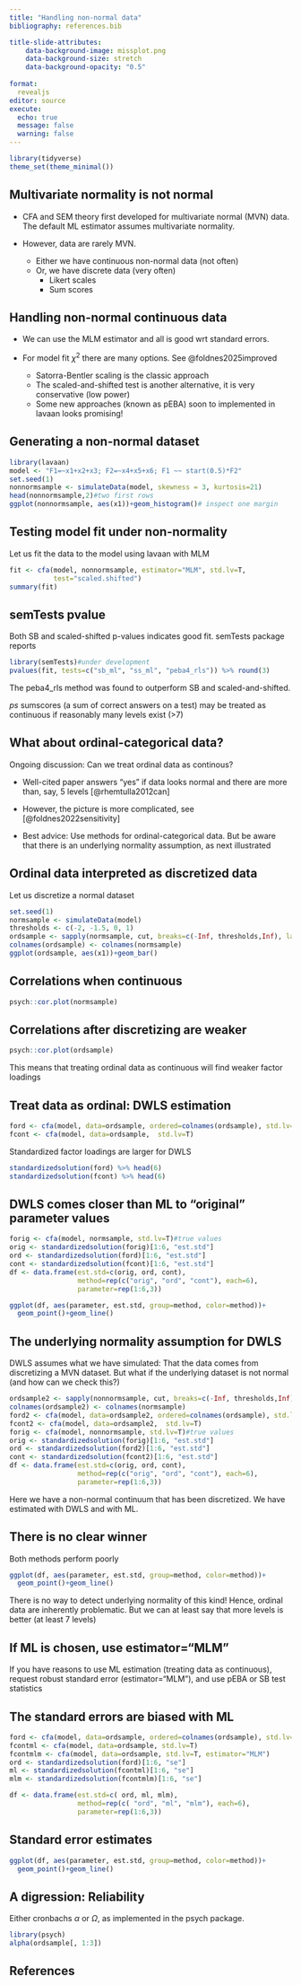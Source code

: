 ```yaml
---
title: "Handling non-normal data"
bibliography: references.bib

title-slide-attributes:
    data-background-image: missplot.png
    data-background-size: stretch
    data-background-opacity: "0.5"
    
format: 
  revealjs
editor: source
execute: 
  echo: true
  message: false
  warning: false
---
```


```r
library(tidyverse)
theme_set(theme_minimal())
```

## Multivariate normality is not normal

- CFA and SEM theory first developed for multivariate normal (MVN) data. The default ML estimator assumes multivariate normality.

- However, data are rarely MVN.
  - Either we have continuous non-normal data (not often)
  - Or, we have discrete data (very often)
    - Likert scales
    - Sum scores
    
## Handling non-normal continuous data

- We can use the MLM estimator and all is good wrt standard errors.

- For model fit $\chi^2$ there are many options. See @foldnes2025improved
  - Satorra-Bentler scaling is the classic approach
  - The scaled-and-shifted test is another alternative, it is very conservative  (low power)
  - Some new approaches (known as pEBA) soon to implemented in lavaan looks promising! 
  
## Generating a non-normal dataset
```r
library(lavaan)
model <- "F1=~x1+x2+x3; F2=~x4+x5+x6; F1 ~~ start(0.5)*F2"
set.seed(1)
nonnormsample <- simulateData(model, skewness = 3, kurtosis=21)
head(nonnormsample,2)#two first rows
ggplot(nonnormsample, aes(x1))+geom_histogram()# inspect one margin
```

## Testing model fit under non-normality

Let us fit the data to the model using lavaan with MLM
```r
fit <- cfa(model, nonnormsample, estimator="MLM", std.lv=T,
           test="scaled.shifted")
summary(fit)
```

## semTests pvalue

Both SB and scaled-shifted p-values indicates good fit.
semTests package reports
```r
library(semTests)#under development
pvalues(fit, tests=c("sb_ml", "ss_ml", "peba4_rls")) %>% round(3)
```
The peba4_rls method was found to outperform SB and scaled-and-shifted.

*ps* sumscores (a sum of correct answers on a test) may be treated as continuous if reasonably many levels exist (>7)

## What about ordinal-categorical data?

Ongoing discussion: Can we treat ordinal data as continous?

- Well-cited paper answers "yes" if data looks normal and there are more than, say, 5 levels [@rhemtulla2012can]

- However, the picture is more complicated, see [@foldnes2022sensitivity]

- Best advice: Use methods for ordinal-categorical data. But be aware that there is an underlying normality assumption, as next illustrated


## Ordinal data interpreted as discretized data

Let us discretize a normal dataset 
```r
set.seed(1)
normsample <- simulateData(model)
thresholds <- c(-2, -1.5, 0, 1)
ordsample <- sapply(normsample, cut, breaks=c(-Inf, thresholds,Inf), labels=F)
colnames(ordsample) <- colnames(normsample)
ggplot(ordsample, aes(x1))+geom_bar()
```
## Correlations when continuous 

```r
psych::cor.plot(normsample)
```
## Correlations after discretizing are weaker 

```r
psych::cor.plot(ordsample)
```
This means that treating ordinal data as continuous will find weaker factor loadings

## Treat data as ordinal: DWLS estimation
```r
ford <- cfa(model, data=ordsample, ordered=colnames(ordsample), std.lv=T)
fcont <- cfa(model, data=ordsample,  std.lv=T)
```
Standardized factor loadings are larger for DWLS
```r
standardizedsolution(ford) %>% head(6)
standardizedsolution(fcont) %>% head(6)
```

## DWLS comes closer than ML to "original" parameter values
```r
forig <- cfa(model, normsample, std.lv=T)#true values
orig <- standardizedsolution(forig)[1:6, "est.std"]
ord <- standardizedsolution(ford)[1:6, "est.std"]
cont <- standardizedsolution(fcont)[1:6, "est.std"]
df <- data.frame(est.std=c(orig, ord, cont), 
                 method=rep(c("orig", "ord", "cont"), each=6),
                 parameter=rep(1:6,3))

ggplot(df, aes(parameter, est.std, group=method, color=method))+
  geom_point()+geom_line()
```
## The underlying normality assumption for DWLS

DWLS assumes what we have simulated: That the data comes from discretizing a MVN dataset. But what if the underlying dataset is not normal (and how can we check this?)

```r
ordsample2 <- sapply(nonnormsample, cut, breaks=c(-Inf, thresholds,Inf), labels=F)#not underlying normality
colnames(ordsample2) <- colnames(normsample)
ford2 <- cfa(model, data=ordsample2, ordered=colnames(ordsample), std.lv=T)
fcont2 <- cfa(model, data=ordsample2,  std.lv=T)
forig <- cfa(model, nonnormsample, std.lv=T)#true values
orig <- standardizedsolution(forig)[1:6, "est.std"]
ord <- standardizedsolution(ford2)[1:6, "est.std"]
cont <- standardizedsolution(fcont2)[1:6, "est.std"]
df <- data.frame(est.std=c(orig, ord, cont), 
                 method=rep(c("orig", "ord", "cont"), each=6),
                 parameter=rep(1:6,3))
```

Here we have a non-normal continuum that has been discretized.
We have estimated with DWLS and with ML. 

## There is no clear winner

Both methods perform poorly

```r
ggplot(df, aes(parameter, est.std, group=method, color=method))+
  geom_point()+geom_line()
```

There is no way to detect underlying normality of this kind!
Hence, ordinal data are inherently problematic. 
But we can at least say that more levels is better (at least 7 levels)

## If ML is chosen, use estimator="MLM"

If you have reasons to use ML estimation (treating data as continuous), request robust standard error (estimator="MLM"),
and  use pEBA or SB test statistics

## The standard errors are biased with ML

```r
ford <- cfa(model, data=ordsample, ordered=colnames(ordsample), std.lv=T)
fcontml <- cfa(model, data=ordsample, std.lv=T)
fcontmlm <- cfa(model, data=ordsample, std.lv=T, estimator="MLM")
ord <- standardizedsolution(ford)[1:6, "se"]
ml <- standardizedsolution(fcontml)[1:6, "se"]
mlm <- standardizedsolution(fcontmlm)[1:6, "se"]

df <- data.frame(est.std=c( ord, ml, mlm), 
                 method=rep(c( "ord", "ml", "mlm"), each=6),
                 parameter=rep(1:6,3))

```

## Standard error estimates

```r
ggplot(df, aes(parameter, est.std, group=method, color=method))+
  geom_point()+geom_line()
```

## A digression: Reliability

Either cronbachs $\alpha$ or $\Omega$, as implemented in the psych package. 
```r
library(psych)
alpha(ordsample[, 1:3])
```




## References

::: {#refs}
:::



  

